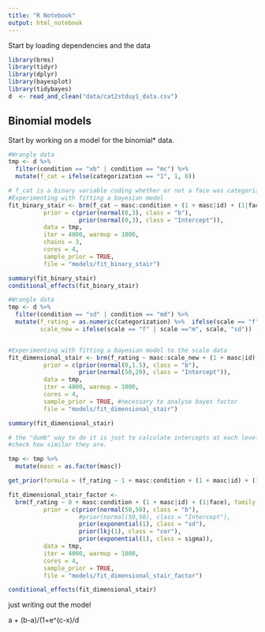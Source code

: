 ```yaml
---
title: "R Notebook"
output: html_notebook
---
```


Start by loading dependencies and the data

```r
library(brms)
library(tidyr)
library(dplyr)
library(bayesplot)
library(tidybayes)
d  <- read_and_clean("data/cat2stduy1_data.csv") 
```


## Binomial models
Start by working on a model for the binomial* data.

```r
#Wrangle data
tmp <- d %>% 
  filter(condition == "xb" | condition == "mc") %>% 
  mutate(f_cat = ifelse(categorization == "1", 1, 0))

# f_cat is a binary variable coding whether or not a face was categorized as a woman
#Experimenting with fitting a bayesian model
fit_binary_stair <- brm(f_cat ~ masc:condition + (1 + masc|id) + (1|face), family = bernoulli(link = 'logit'), 
          prior = c(prior(normal(0,3), class = "b"),
                    prior(normal(0,3), class = "Intercept")),
          data = tmp,
          iter = 4000, warmup = 1000,
          chains = 3,
          cores = 4,
          sample_prior = TRUE,
          file = "models/fit_binary_stair")

summary(fit_binary_stair)
conditional_effects(fit_binary_stair)

```

```r
#Wrangle data
tmp <- d %>% 
  filter(condition == "sd" | condition == "md") %>% 
  mutate(f_rating = as.numeric(categorization) %>%  ifelse(scale == "f", ., 100- .),
         scale_new = ifelse(scale == "f" | scale =="m", scale, "sd"))


#Experimenting with fitting a bayesian model to the scale data
fit_dimensional_stair <- brm(f_rating ~ masc:scale_new + (1 + masc|id) + (1|face), family = gaussian(link = 'identity'), 
          prior = c(prior(normal(0,1.5), class = "b"),
                    prior(normal(50,20), class = "Intercept")),
          data = tmp,
          iter = 4000, warmup = 1000,
          cores = 4,
          sample_prior = TRUE, #necessary to analyse bayes factor
          file = "models/fit_dimensional_stair")

summary(fit_dimensional_stair)

# the "dumb" way to do it is just to calculate intercepts at each level masculinity and condition, and 
#check how similar they are.

tmp <- tmp %>% 
  mutate(masc = as.factor(masc)) 

get_prior(formula = (f_rating ~ 1 + masc:condition + (1 + masc|id) + (1|face)), family = gaussian(link = 'identity'), data = tmp)

fit_dimensional_stair_factor <- 
  brm(f_rating ~ 0 + masc:condition + (1 + masc|id) + (1|face), family = gaussian(link = 'identity'), 
          prior = c(prior(normal(50,50), class = "b"),
                    #prior(normal(50,50), class = "Intercept"),
                    prior(exponential(1), class = "sd"),
                    prior(lkj(1), class = "cor"),
                    prior(exponential(1), class = sigma)),
          data = tmp,
          iter = 4000, warmup = 1000,
          cores = 4,
          sample_prior = TRUE,
          file = "models/fit_dimensional_stair_factor")

conditional_effects(fit_dimensional_stair)
```

just writing out the model

a + (b-a)/(1+e^(c-x)/d

